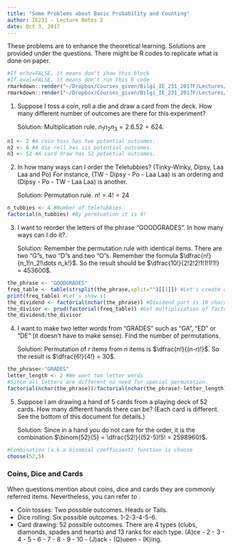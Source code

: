 ```yaml
---
title: "Some Problems about Basic Probability and Counting"
author: IE231 - Lecture Notes 2
date: Oct 3, 2017
---
```


These problems are to enhance the theoretical learning. Solutions are provided under the questions. There might be R codes to replicate what is done on paper.

```r
#If echo=FALSE, it means don't show this block
#If eval=FALSE, it means don't run this R code
rmarkdown::render("~/Dropbox/Courses_given/Bilgi_IE_231_2017F/Lectures/Lecture_02/Lecture_02.Rmd",output_format="html_document")
rmarkdown::render("~/Dropbox/Courses_given/Bilgi_IE_231_2017F/Lectures/Lecture_02/Lecture_02.Rmd",output_format="pdf_document")
```

1. Suppose I toss a coin, roll a die and draw a card from the deck. How many different number of outcomes are there for this experiment?

    Solution: Multiplication rule. $n_1n_2n_3 = 2.6.52 = 624$.

```r
n1 <- 2 #A coin toss has two potential outcomes.
n2 <- 6 #A die roll has six potential outcomes.
n3 <- 52 #A card draw has 52 potential outcomes.
```

2. In how many ways can I order the Teletubbies? (Tinky-Winky, Dipsy, Laa Laa and Po) For instance, (TW - Dipsy - Po - Laa Laa) is an ordering and (Dipsy - Po - TW - Laa Laa) is another.

    Solution: Permutation rule. $n! = 4! = 24$

```r
n_tubbies <- 4 #Number of teletubbies
factorial(n_tubbies) #By permtuation it is 4!
```

3. I want to reorder the letters of the phrase "GOODGRADES". In how many ways can I do it?.

    Solution: Remember the permutation rule with identical items. There are two "G"s, two "D"s and two "O"s. Remember the formula $\dfrac{n!}{n_1!n_2!\dots n_k!}$. So the result should be $\dfrac{10!}{2!2!2!1!1!1!1!} = 453600$.

```r
the_phrase <- "GOODGRADES"
freq_table <- table(strsplit(the_phrase,split="")[[1]]) #Let's create a frequency table first
print(freq_table) #Let's show it
the_dividend <- factorial(nchar(the_phrase)) #Dividend part is 10 characters so 10!
the_divisor <- prod(factorial(freq_table)) #Get multiplication of factorials for the divisor
the_dividend/the_divisor
```

4. I want to make two letter words from "GRADES" such as "GA", "ED" or "DE" (it doesn't have to make sense). Find the number of permutations.

    Solution: Permutation of $r$ items from $n$ items is $\dfrac{n!}{(n-r)!}$. So the result is $\dfrac{6!}{4!} = 30$.

```r
the_phrase<-"GRADES"
letter_length <- 2 #We want two letter words
#Since all letters are different no need for special permutation.
factorial(nchar(the_phrase))/factorial(nchar(the_phrase)-letter_length)
```

5. Suppose I am drawing a hand of 5 cards from a playing deck of 52 cards. How many different hands there can be? (Each card is different. See the bottom of this document for details.)

    Solution: Since in a hand you do not care for the order, it is the combination $\binom{52}{5} = \dfrac{52!}{(52-5)!5! = 2598960}$.

```r
#Combination (a.k.a binomial coefficient) function is choose
choose(52,5)
```

### Coins, Dice and Cards

When questions mention about coins, dice and cards they are commonly referred items. Nevertheless, you can refer to .

+ Coin tosses: Two possible outcomes. Heads or Tails.
+ Dice rolling: Six possible outcomes. 1-2-3-4-5-6.
+ Card drawing: 52 possible outcomes. There are 4 types (clubs, diamonds, spades and hearts) and 13 ranks for each type. (A)ce - 2 - 3 - 4 - 5 - 6 - 7 - 8 - 9 - 10 - (J)ack - (Q)ueen - (K)ing.
